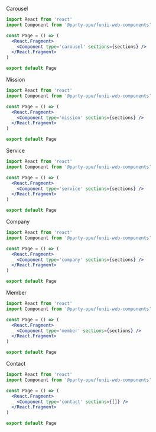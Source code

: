 
<Heading>Carousel</Heading>

<Spacer size='l' />

<ComponentArea>
  <Component type='carousel' sections={carouselSections} />
</ComponentArea>

<Spacer size='l' />

```jsx
import React from 'react'
import Component from '@party-opu/funii-web-components'

const Page = () => (
  <React.Fragment>
    <Component type='carousel' sections={sections} />
  </React.Fragment>
)

export default Page
```

<Spacer size='xxl' />

<Heading>Mission</Heading>

<Spacer size='l' />

<ComponentArea>
  <Component type='mission' sections={missionSections} />
</ComponentArea>

<Spacer size='l' />

```jsx
import React from 'react'
import Component from '@party-opu/funii-web-components'

const Page = () => (
  <React.Fragment>
    <Component type='mission' sections={sections} />
  </React.Fragment>
)

export default Page
```

<Spacer size='xxl' />

<Heading>Service</Heading>

<Spacer size='l' />

<ComponentArea>
  <Component type='service' sections={serviceSections} />
</ComponentArea>

<Spacer size='l' />

```jsx
import React from 'react'
import Component from '@party-opu/funii-web-components'

const Page = () => (
  <React.Fragment>
    <Component type='service' sections={sections} />
  </React.Fragment>
)

export default Page
```

<Spacer size='xxl' />

<Heading>Company</Heading>

<Spacer size='l' />

<ComponentArea>
  <Component type='company' sections={companySections} />
</ComponentArea>

<Spacer size='l' />

```jsx
import React from 'react'
import Component from '@party-opu/funii-web-components'

const Page = () => (
  <React.Fragment>
    <Component type='company' sections={sections} />
  </React.Fragment>
)

export default Page
```

<Spacer size='xxl' />

<Heading>Member</Heading>

<Spacer size='l' />

<ComponentArea>
  <Component type='member' sections={memberSections} />
</ComponentArea>

<Spacer size='l' />

```jsx
import React from 'react'
import Component from '@party-opu/funii-web-components'

const Page = () => (
  <React.Fragment>
    <Component type='member' sections={sections} />
  </React.Fragment>
)

export default Page
```

<Spacer size='xxl' />

<Heading>Contact</Heading>

<Spacer size='l' />

<ComponentArea>
  <Component type='contact' sections={[]} />
</ComponentArea>

<Spacer size='l' />

```jsx
import React from 'react'
import Component from '@party-opu/funii-web-components'

const Page = () => (
  <React.Fragment>
    <Component type='contact' sections={[]} />
  </React.Fragment>
)

export default Page
```


